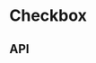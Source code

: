 
<Meta title="Components/Checkbox" component={Checkbox} />

# Checkbox

<Canvas>
  <Story name="Base component">
    <Podium horizontalPadding="small" verticalPadding="small">
      <Checkbox
        content="Subscribe to communications about Aesop products, services, stores, events and matters of cultural interest."
        id="test-Checkbox"
        theme={knobs.select('theme', ['dark', 'light'], 'dark', 'Presentation')}
      />
    </Podium>
  </Story>
</Canvas>

## API

<ArgsTable of={Checkbox} />
